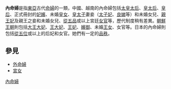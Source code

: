 '''內命婦'''是指[[東亞|東亞]]古代[[命婦|命婦]]的一類，中國、越南的內命婦包括[[太皇太后|太皇太后]]、[[皇太后|皇太后]]、[[皇后|皇后]]、正式冊封的[[妃嬪|妃嬪]]、未婚[[皇女|皇女]]、[[皇太子|皇太子]]妻妾（[[太子妃|太子妃]]、[[良娣|良娣]]等）和未婚女兒、[[親王妃|親王妃]]及親王之妾和未婚女兒、[[從五品|從五品]]或以上宮廷[[女官|女官]]等，歷代制度稍有差異。[[朝鮮王朝|朝鮮王朝]]則包括[[大王大妃|大王大妃]]、[[王大妃|王大妃]]、[[王妃|王妃]]、[[嬪御|嬪御]]、未婚[[王女|王女]]、女官等。日本的內命婦則包括[[從五位|從五位]]或以上的后妃和女官。她們有一定的[[品秩|品秩]]。

==參見==
*[[外命婦|外命婦]]
*[[宮女|宮女]]
[[分类:內命婦|]]